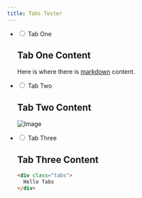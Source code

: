 ```yaml
---
title: Tabs Tester
---
```



<div class="tabs">
  <ul class="tabs__list">
  <li class="tabs__tab">
  <input class="tabs__input" type="radio" name="tab-group" id="tab1" defaultChecked />
  <label for="tab1" class="tabs__label" role="button">Tab One</label>
  <div class="tabs__content">

## Tab One Content

Here is where there is [markdown](https://www.markdownguide.org/cheat-sheet/) content.

  </div>
  </li>
  <li class="tabs__tab">
  <input class="tabs__input" type="radio" name="tab-group" id="tab2"/>
  <label for="tab2" class="tabs__label" role="button">Tab Two</label>
  <div class="tabs__content">

## Tab Two Content

![Image](https://placehold.co/600x400)

  </div>
  </li>
  <li class="tabs__tab">
  <input class="tabs__input" type="radio" name="tab-group" id="tab3"/>
  <label for="tab3" class="tabs__label" role="button">Tab Three</label>
  <div class="tabs__content">

## Tab Three Content

```html
<div class="tabs">
  Hello Tabs
</div>
```

  </div>
  </li>
  </ul>
</div>

